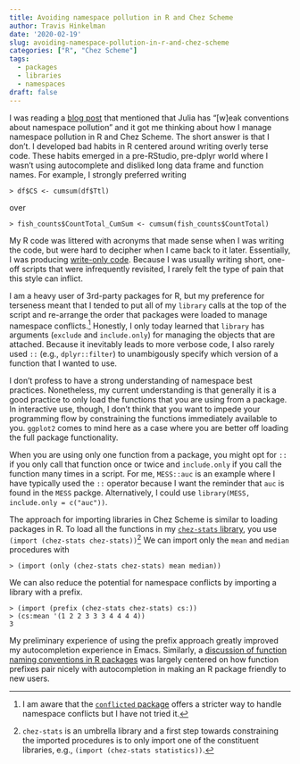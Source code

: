 ```yaml
---
title: Avoiding namespace pollution in R and Chez Scheme
author: Travis Hinkelman
date: '2020-02-19'
slug: avoiding-namespace-pollution-in-r-and-chez-scheme
categories: ["R", "Chez Scheme"]
tags:
  - packages
  - libraries
  - namespaces
draft: false
---
```


I was reading a [blog post](https://white.ucc.asn.au/2020/02/09/whycompositionaljulia.html) that mentioned that Julia has "[w]eak conventions about namespace pollution" and it got me thinking about how I manage namespace pollution in R and Chez Scheme. The short answer is that I don't. I developed bad habits in R centered around writing overly terse code. These habits emerged in a pre-RStudio, pre-dplyr world where I wasn't using autocomplete and disliked long data frame and function names. For example, I strongly preferred writing 
```
> df$CS <- cumsum(df$Ttl)
``` 
over 
```
> fish_counts$CountTotal_CumSum <- cumsum(fish_counts$CountTotal)
```
My R code was littered with acronyms that made sense when I was writing the code, but were hard to decipher when I came back to it later. Essentially, I was producing [write-only code](https://en.wikipedia.org/wiki/Write-only_language). Because I was usually writing short, one-off scripts that were infrequently revisited, I rarely felt the type of pain that this style can inflict. 

I am a heavy user of 3rd-party packages for R, but my preference for terseness meant that I tended to put all of my `library` calls at the top of the script and re-arrange the order that packages were loaded to manage namespace conflicts.^[I am aware that the [`conflicted` package](https://conflicted.r-lib.org) offers a stricter way to handle namespace conflicts but I have not tried it.] Honestly, I only today learned that `library` has arguments (`exclude` and `include.only`) for managing the objects that are attached. Because it inevitably leads to more verbose code, I also rarely used `::` (e.g., `dplyr::filter`) to unambigously specify which version of a function that I wanted to use.

I don't profess to have a strong understanding of namespace best practices. Nonetheless, my current understanding is that generally it is a good practice to only load the functions that you are using from a package. In interactive use, though, I don't think that you want to impede your programming flow by constraining the functions immediately available to you. `ggplot2` comes to mind here as a case where you are better off loading the full package functionality. 

When you are using only one function from a package, you might opt for `::` if you only call that function once or twice and `include.only` if you call the function many times in a script. For me, `MESS::auc` is an example where I have typically used the `::` operator because I want the reminder that `auc` is found in the `MESS` packge. Alternatively, I could use `library(MESS, include.only = c("auc"))`.

The approach for importing libraries in Chez Scheme is similar to loading packages in R. To load all the functions in my [`chez-stats` library](https://github.com/hinkelman/chez-stats), you use `(import (chez-stats chez-stats))`^[`chez-stats` is an umbrella library and a first step towards constraining the imported procedures is to only import one of the constituent libraries, e.g., `(import (chez-stats statistics))`.] We can import only the `mean` and `median` procedures with 

```
> (import (only (chez-stats chez-stats) mean median))
```

We can also reduce the potential for namespace conflicts by importing a library with a prefix.

```
> (import (prefix (chez-stats chez-stats) cs:))
> (cs:mean '(1 2 2 3 3 3 4 4 4 4))
3
```

My preliminary experience of using the prefix approach greatly improved my autocompletion experience in Emacs. Similarly, a [discussion of function naming conventions in R packages](https://community.rstudio.com/t/function-naming-conventions-and-best-practice/3381) was largely centered on how function prefixes pair nicely with autocompletion in making an R package friendly to new users.

